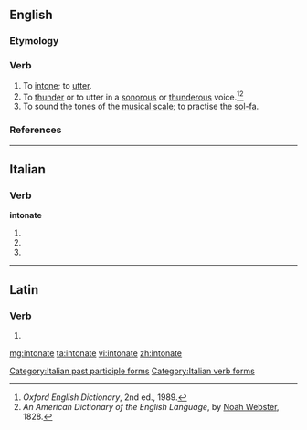 ==English==

===Etymology===
{{etystub}}

===Verb===
{{en-verb|intonat|es}}

# To [[intone]]; to [[utter]].
# To [[thunder]] or to utter in a [[sonorous]] or [[thunderous]] voice.<ref>''Oxford English Dictionary'', 2nd ed., 1989.</ref><ref>''An American Dictionary of the English Language'', by [[w:Noah Webster|Noah Webster]], 1828.</ref>
# To sound the tones of the [[musical scale]]; to practise the [[sol-fa]].

===References===
<references/>

----

==Italian==

===Verb===
'''intonate'''

# {{conjugation of|intonare||2|p|pres|ind|lang=it}}
# {{conjugation of|intonare||2|p|imp|lang=it}}
# {{form of|[[feminine|Feminine]] plural|intonato}}

[[Category:Italian past participle forms]]
[[Category:Italian verb forms]]

----

==Latin==

===Verb===
{{la-verb-form|intonāte}}

# {{conjugation of|intono|intonō|2|p|pres|act|imp|lang=la}}

[[mg:intonate]]
[[ta:intonate]]
[[vi:intonate]]
[[zh:intonate]]